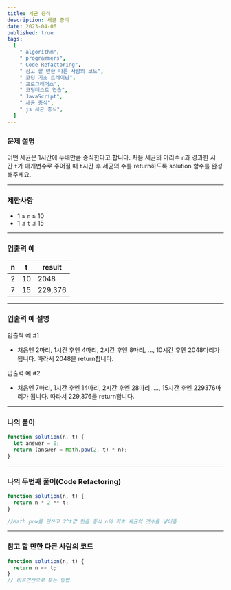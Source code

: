 ```yaml
---
title: 세균 증식
description: 세균 증식
date: 2023-04-06
published: true
tags:
  [
    " algorithm",
    " programmers",
    " Code Refactoring",
    " 참고 할 만한 다른 사람의 코드",
    " 코딩 기초 트레이닝",
    " 프로그래머스",
    " 코딩테스트 연습",
    " JavaScript",
    " 세균 증식",
    " js 세균 증식",
  ]
---
```


### 문제 설명

어떤 세균은 1시간에 두배만큼 증식한다고 합니다. 처음 세균의 마리수 `n`과 경과한 시간 `t`가 매개변수로 주어질 때 `t`시간 후 세균의 수를 return하도록 solution 함수를 완성해주세요.

---

### 제한사항

- 1 ≤ `n` ≤ 10
- 1 ≤ `t` ≤ 15

---

### 입출력 예

| n   | t   | result  |
| --- | --- | ------- |
| 2   | 10  | 2048    |
| 7   | 15  | 229,376 |

---

### 입출력 예 설명

입출력 예 #1

- 처음엔 2마리, 1시간 후엔 4마리, 2시간 후엔 8마리, ..., 10시간 후엔 2048마리가 됩니다. 따라서 2048을 return합니다.

입출력 예 #2

- 처음엔 7마리, 1시간 후엔 14마리, 2시간 후엔 28마리, ..., 15시간 후엔 229376마리가 됩니다. 따라서 229,376을 return합니다.

---

### 나의 풀이

```jsx
function solution(n, t) {
  let answer = 0;
  return (answer = Math.pow(2, t) * n);
}
```

---

### 나의 두번째 풀이(Code Refactoring)

```jsx
function solution(n, t) {
  return n * 2 ** t;
}

//Math.pow를 안쓰고 2^t값 만큼 증식 n의 최초 세균의 갯수를 넣어줌
```

---

### 참고 할 만한 다른 사람의 코드

```jsx
function solution(n, t) {
  return n << t;
}
// 비트연산으로 푸는 방법..
```
